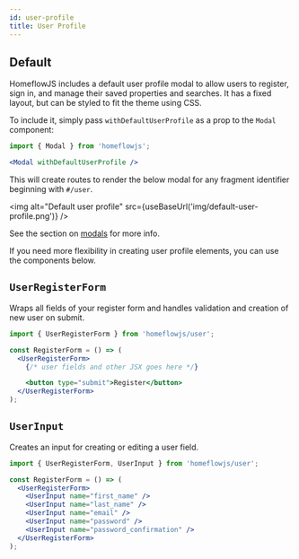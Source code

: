 ```yaml
---
id: user-profile
title: User Profile
---
```



## Default

HomeflowJS includes a default user profile modal to allow users to register, sign in, and manage their saved properties and searches. It has a fixed layout, but can be styled to fit the theme using CSS.

To include it, simply pass `withDefaultUserProfile` as a prop to the `Modal` component:

```jsx
import { Modal } from 'homeflowjs';

<Modal withDefaultUserProfile />
```

This will create routes to render the below modal for any fragment identifier beginning with `#/user`.

<img alt="Default user profile" src={useBaseUrl('img/default-user-profile.png')} />

See the section on [modals](components/modals.mdx) for more info.

If you need more flexibility in creating user profile elements, you can use the components below.

## `UserRegisterForm`

Wraps all fields of your register form and handles validation and creation of new user on submit.

```jsx
import { UserRegisterForm } from 'homeflowjs/user';

const RegisterForm = () => (
  <UserRegisterForm>
    {/* user fields and other JSX goes here */}

    <button type="submit">Register</button>
  </UserRegisterForm>
);
```

## `UserInput`

Creates an input for creating or editing a user field.

```jsx
import { UserRegisterForm, UserInput } from 'homeflowjs/user';

const RegisterForm = () => (
  <UserRegisterForm>
    <UserInput name="first_name" />
    <UserInput name="last_name" />
    <UserInput name="email" />
    <UserInput name="password" />
    <UserInput name="password_confirmation" />
  </UserRegisterForm>
);
```
